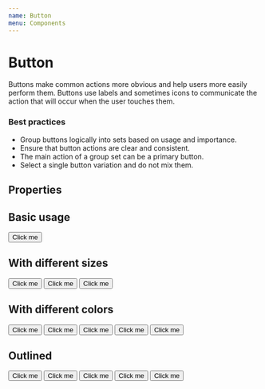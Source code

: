 ```yaml
---
name: Button
menu: Components
---
```



# Button

Buttons make common actions more obvious and help users more easily perform them. Buttons use labels and sometimes icons to communicate the action that will occur when the user touches them.

### Best practices

- Group buttons logically into sets based on usage and importance.
- Ensure that button actions are clear and consistent.
- The main action of a group set can be a primary button.
- Select a single button variation and do not mix them.

## Properties

<PropsTable of={Button} />

## Basic usage

<Playground>
  <Button>Click me</Button>
</Playground>

## With different sizes

<Playground>
  <Button scale="small">Click me</Button>
  <Button scale="normal">Click me</Button>
  <Button scale="big">Click me</Button>
</Playground>

## With different colors

<Playground>
  <Button kind="primary">Click me</Button>
  <Button kind="secondary">Click me</Button>
  <Button kind="cancel">Click me</Button>
  <Button kind="dark">Click me</Button>
  <Button kind="gray">Click me</Button>
</Playground>

## Outlined

<Playground>
  <Button kind="primary" outline>Click me</Button>
  <Button kind="secondary" outline>Click me</Button>
  <Button kind="cancel" outline>Click me</Button>
  <Button kind="dark" outline>Click me</Button>
  <Button kind="gray" outline>Click me</Button>
</Playground>
